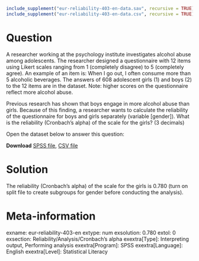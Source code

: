 ```r
include_supplement("eur-reliability-403-en-data.sav", recursive = TRUE)
include_supplement("eur-reliability-403-en-data.csv", recursive = TRUE)
```

Question
========
A researcher working at the psychology institute investigates alcohol abuse among adolescents. The researcher designed a questionnaire with 12 items using Likert scales ranging from 1 (completely disagree) to 5 (completely agree). An example of an item is: When I go out, I often consume more than 5 alcoholic beverages. The answers of 608 adolescent girls (1) and boys (2) to the 12 items are in the dataset. Note: higher scores on the questionnaire reflect more alcohol abuse.

Previous research has shown that boys engage in more alcohol abuse than girls. Because of this finding, a researcher wants to calculate the reliability of the questionnaire for boys and girls separately (variable [gender]). What is the reliability (Cronbach’s alpha) of the scale for the girls? (3 decimals)

Open the dataset below to answer this question:

**Download** [SPSS file](eur-reliability-403-en-data.sav), [CSV file](eur-reliability-403-en-data.csv)


Solution
========
The reliability (Cronbach's alpha) of the scale for the girls is 0.780 (turn on split file to create subgroups for gender before conducting the analysis).


Meta-information
================
exname: eur-reliability-403-en
extype: num
exsolution: 0.780
extol: 0
exsection: Reliability/Analysis/Cronbach's alpha
exextra[Type]: Interpreting output, Performing analysis
exextra[Program]: SPSS
exextra[Language]: English
exextra[Level]: Statistical Literacy
